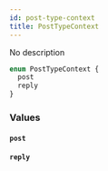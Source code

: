 ```yaml
---
id: post-type-context
title: PostTypeContext
---
```


No description

```graphql
enum PostTypeContext {
  post
  reply
}
```

### Values

#### `post`

#### `reply`
